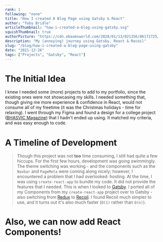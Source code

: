 ```yaml
---
rank: 1
following: "none"
title: "How I created A Blog Page using Gatsby & React"
author: "Toby Bridle"
articleThumbnail: "how-i-created-a-blog-using-gatsby.svg"
squishThumbnail: true
authorPicture: "https://cdn.ebaumsworld.com/2020/01/13/021356/86172725/lego-star-wars-profile-25.jpg"
description: "My (annoying) journey using Gatsby, React & Recoil"
slug: "/blog/how-i-created-a-blog-page-using-gatsby"
date: "2021-12-26"
tags: ["Projects", "Gatsby", "React"]
---
```



# The Initial Idea

I knew I needed some (more) projects to add to my portfolio, since the existing ones were not
showcasing my skills. I needed something that, though giving me more experience & confidence in React,
would not consume all of my freetime (it was the Christmas holidays - time for relaxing). I went through my Figma and found a design
for a college project ([BHASVIC Magazine](https://b-mag.bhasvic.ac.uk/404)) that I hadn't ended up using. It matched my criteria, and was easy enough to code.

# A Timeline of Development

> Though this project was not **too** time consuming, I still had quite a few hiccups.
> For the first few hours, development was going swimmingly. The theme switching was working - and the components such as the `Navbar` and `PageMeta` were coming along nicely; however, I encountered a problem that I had overlooked: hosting. At the time, I was using `create-react-app` to bundle my code. It did not provide the features that I needed. This is when I looked to [Gatsby](https://www.gatsbyjs.com/). I ported all of my Components from my `create-react-app` project over to Gatsby - also switching from [Redux](https://redux.js.org/) to [Recoil](https://recoiljs.org/). I found Recoil much simpler to use, and it turns out it's also much faster (`O(1)` rather than `O(n)`).

# Also, we can now add React Components!

<BlockImage src="https://images.ctfassets.net/hrltx12pl8hq/4plHDVeTkWuFMihxQnzBSb/aea2f06d675c3d710d095306e377382f/shutterstock_554314555_copy.jpg" />